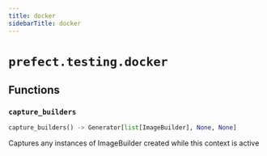```yaml
---
title: docker
sidebarTitle: docker
---
```


# `prefect.testing.docker`

## Functions

### `capture_builders` <sup><a href="https://github.com/prefecthq/prefect/blob/main/src/prefect/testing/docker.py#L9" target="_blank"><Icon icon="github" size="14" /></a></sup>

```python
capture_builders() -> Generator[list[ImageBuilder], None, None]
```


Captures any instances of ImageBuilder created while this context is active

